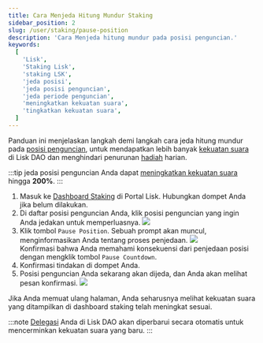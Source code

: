 ```yaml
---
title: Cara Menjeda Hitung Mundur Staking
sidebar_position: 2
slug: /user/staking/pause-position
description: 'Cara Menjeda hitung mundur pada posisi penguncian.'
keywords:
  [
    'Lisk',
    'Staking Lisk',
    'staking LSK',
    'jeda posisi',
    'jeda posisi penguncian',
    'jeda periode penguncian',
    'meningkatkan kekuatan suara',
    'tingkatkan kekuatan suara',
  ]
---
```



Panduan ini menjelaskan langkah demi langkah cara jeda hitung mundur pada [posisi penguncian](overview#locking-positions), untuk mendapatkan lebih banyak [kekuatan suara](/governance/overview#voting-power) di Lisk DAO dan menghindari penurunan [hadiah](overview#staking-rewards) harian.

:::tip
jeda posisi penguncian Anda dapat [meningkatkan kekuatan suara](/governance/overview#boosting-the-voting-power) hingga **200%**.
:::

1. Masuk ke [Dashboard Staking](https://portal.lisk.com/staking/dashboard) di Portal Lisk.
    Hubungkan dompet Anda jika belum dilakukan.
2. Di daftar posisi penguncian Anda, klik posisi penguncian yang ingin Anda jedakan untuk memperluasnya.
    <img src={positions} /><br />
3. Klik tombol `Pause Position`.
    Sebuah prompt akan muncul, menginformasikan Anda tentang proses penjedaan.
    <img src={pause} /><br />
    Konfirmasi bahwa Anda memahami konsekuensi dari penjedaan posisi dengan mengklik tombol `Pause Countdown`.
4. Konfirmasi tindakan di dompet Anda.
5. Posisi penguncian Anda sekarang akan dijeda, dan Anda akan melihat pesan konfirmasi.
    <img src={posPaused} /><br />

Jika Anda memuat ulang halaman, Anda seharusnya melihat kekuatan suara yang ditampilkan di dashboard staking telah meningkat sesuai.

:::note
[Delegasi](/governance/overview#delegation) Anda di Lisk DAO akan diperbarui secara otomatis untuk mencerminkan kekuatan suara yang baru.
:::

